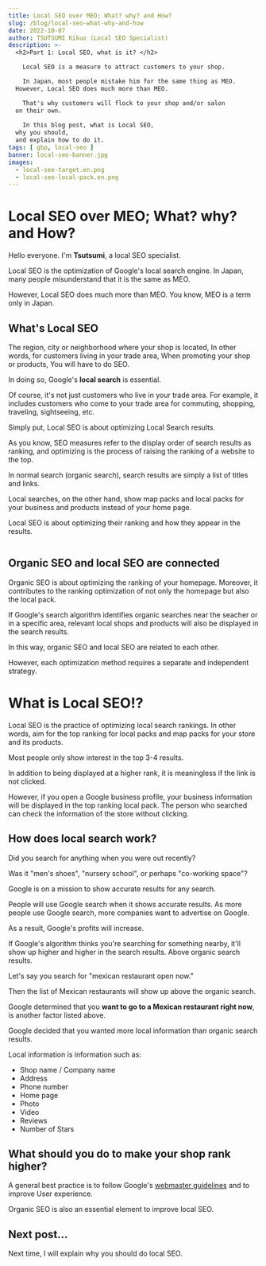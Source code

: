 ```yaml
---
title: Local SEO over MEO; What? why? and How?
slug: /blog/local-seo-what-why-and-how
date: 2022-10-07
author: TSUTSUMI Kikuo (Local SEO Specialist)
description: >-
  <h2>Part 1: Local SEO, what is it? </h2>

    Local SEO is a measure to attract customers to your shop.

    In Japan, most people mistake him for the same thing as MEO.
  However, Local SEO does much more than MEO.

    That's why customers will flock to your shop and/or salon
  on their own.
  
    In this blog post, what is Local SEO,
  why you should,
  and explain how to do it.
tags: [ gbp, local-seo ]
banner: local-seo-banner.jpg
images:
  - local-seo-target.en.png
  - local-seo-local-pack.en.png
---
```

# Local SEO over MEO; What? why? and How?

Hello everyone. I'm <b>Tsutsumi</b>, a local SEO specialist.

Local SEO is the optimization of Google's local search engine.
In Japan, many people misunderstand that it is the same as MEO.

However, Local SEO does much more than MEO.
You know, MEO is a term only in Japan.

## What's Local SEO

The region, city or neighborhood where your shop is located,
In other words, for customers living in your trade area,
When promoting your shop or products,
You will have to do SEO.

In doing so, Google's **local search** is essential.

Of course, it's not just customers who live in your trade area.  For
example, it includes customers who come to your trade area for
commuting, shopping, traveling, sightseeing, etc.

Simply put, Local SEO is about optimizing Local Search results.

As you know, SEO measures refer to the display order of search results
as ranking, and optimizing is the process of raising the ranking of a
website to the top.

In normal search (organic search), search results are simply a list of
titles and links.

Local searches, on the other hand, show map packs and local packs for
your business and products instead of your home page.

Local SEO is about optimizing their ranking and how they appear in the
results.

<div><Image image={0}
	    style={{border: "3px solid darkgreen",
	            borderRadius: "0.5em"}} /></div>

## Organic SEO and local SEO are connected

Organic SEO is about optimizing the ranking of your homepage.
Moreover, it contributes to the ranking optimization of not only the
homepage but also the local pack.

If Google's search algorithm identifies organic searches near the
seacher or in a specific area, relevant local shops and products will
also be displayed in the search results.

In this way, organic SEO and local SEO are related to each other.

However, each optimization method requires a separate and independent
strategy.

# What is Local SEO!?

Local SEO is the practice of optimizing local search rankings.  In
other words, aim for the top ranking for local packs and map packs for
your store and its products.

Most people only show interest in the top 3-4 results.

In addition to being displayed at a higher rank, it is meaningless if
the link is not clicked.

However, if you open a Google business profile, your business
information will be displayed in the top ranking local pack.  The
person who searched can check the information of the store without
clicking.

## How does local search work?

<ImageBox image={1} float="right" alt="Local Pack in Local SEO" />

Did you search for anything when you were out recently?

Was it "men's shoes", "nursery school", or perhaps "co-working space"?

Google is on a mission to show accurate results for any search.

People will use Google search when it shows accurate results.  As more
people use Google search, more companies want to advertise on Google.

As a result, Google's profits will increase.

If Google's algorithm thinks you're searching for something nearby,
it'll show up higher and higher in the search results.  Above organic
search results.

Let's say you search for "mexican restaurant open now."

Then the list of Mexican restaurants will show up above the organic
search.

Google determined that you **want to go to a Mexican restaurant right now**, is another factor listed above.

Google decided that you wanted more local information than organic search results.

Local information is information such as:

- Shop name / Company name
- Address
- Phone number
- Home page
- Photo
- Video
- Reviews
- Number of Stars

## What should you do to make your shop rank higher?

A general best practice is to follow Google's [webmaster
guidelines](https://developers.google.com/search/docs/advanced/guidelines/webmaster-guidelines?hl=en) and to improve User experience.

Organic SEO is also an essential element to improve local SEO.

## Next post...

Next time, I will explain why you should do local SEO.

<clear/>
